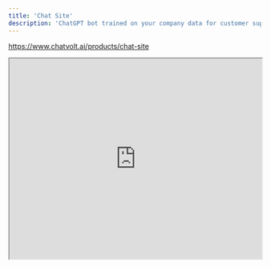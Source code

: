 ```yaml
---
title: 'Chat Site'
description: 'ChatGPT bot trained on your company data for customer support'
---
```


https://www.chatvolt.ai/products/chat-site

<iframe
  width="100%"
  height="400"
  max-height="auto"
  src="https://www.youtube.com/embed/xxx"
></iframe>

